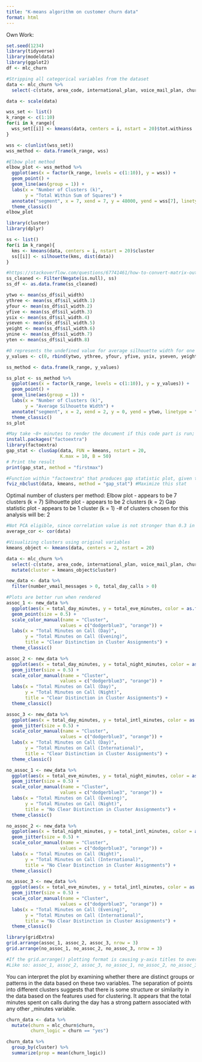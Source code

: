 ```yaml
---
title: "K-means algorithm on customer churn data"
format: html
---
```


Own Work:
```r
set.seed(1234)
library(tidyverse)
library(modeldata)
library(ggplot2)
df <- mlc_churn

#Stripping all categorical variables from the dataset
data <- mlc_churn %>%
  select(-c(state, area_code, international_plan, voice_mail_plan, churn))

data <- scale(data)
```

```r
wss_set <- list()
k_range <- c(1:10)
for(i in k_range){
  wss_set[[i]] <- kmeans(data, centers = i, nstart = 20)$tot.withinss
}

wss <- c(unlist(wss_set))
wss_method <- data.frame(k_range, wss)
```

```r
#Elbow plot method
elbow_plot <- wss_method %>%
  ggplot(aes(x = factor(k_range, levels = c(1:10)), y = wss)) + 
  geom_point() + 
  geom_line(aes(group = 1)) +
  labs(x = "Number of Clusters (k)",
       y = "Total Within Sum of Squares") +
  annotate("segment", x = 7, xend = 7, y = 48000, yend = wss[7], linetype = "dashed") +
  theme_classic()
elbow_plot
```

```r
library(cluster)
library(dplyr)

ss <- list()
for(i in k_range){
  kms <- kmeans(data, centers = i, nstart = 20)$cluster
  ss[[i]] <- silhouette(kms, dist(data))
}

#https://stackoverflow.com/questions/67741461/how-to-convert-matrix-output-from-silhouette-to-dataframe-in-r
ss_cleaned <- Filter(Negate(is.null), ss)
ss_df <- as.data.frame(ss_cleaned)

ytwo <- mean(ss_df$sil_width)
ythree <- mean(ss_df$sil_width.1)
yfour <- mean(ss_df$sil_width.2)
yfive <- mean(ss_df$sil_width.3)
ysix <- mean(ss_df$sil_width.4)
yseven <- mean(ss_df$sil_width.5)
yeight <- mean(ss_df$sil_width.6)
ynine <- mean(ss_df$sil_width.7)
yten <- mean(ss_df$sil_width.8)

#0 represents the undefined value for average silhouette width for one cluster (k = 1)
y_values <- c(0, rbind(ytwo, ythree, yfour, yfive, ysix, yseven, yeight, ynine, yten))

ss_method <- data.frame(k_range, y_values)
```

```r
ss_plot <- ss_method %>%
  ggplot(aes(x = factor(k_range, levels = c(1:10)), y = y_values)) + 
  geom_point() + 
  geom_line(aes(group = 1)) +
  labs(x = "Number of Clusters (k)",
       y = "Average Silhouette Width") +
  annotate("segment", x = 2, xend = 2, y = 0, yend = ytwo, linetype = "dashed") +
  theme_classic()
ss_plot

```

```r
#May take ~8+ minutes to render the document if this code part is run; less if "factoextra" is pre-installed
install.packages("factoextra")
library(factoextra)
gap_stat <- clusGap(data, FUN = kmeans, nstart = 20,
                    K.max = 10, B = 50)
# Print the result
print(gap_stat, method = "firstmax")

#Function within "factoextra" that produces gap statistic plot, given the large memory usage of clusGap()
fviz_nbclust(data, kmeans, method = "gap_stat") #Maximize this stat

```

Optimal number of clusters per method: 
Elbow plot - appears to be 7 clusters (k = 7)
Silhouette plot - appears to be 2 clusters (k = 2)
Gap statistic plot - appears to be 1 cluster (k = 1)
-# of clusters chosen for this analysis will be: 2

```r
#Not PCA eligible, since correlation value is not stronger than 0.3 in either direction
average_cor <- cor(data)

#Visualizing clusters using original variables
kmeans_object <- kmeans(data, centers = 2, nstart = 20)

data <- mlc_churn %>%
  select(-c(state, area_code, international_plan, voice_mail_plan, churn)) %>%
  mutate(cluster = kmeans_object$cluster)

new_data <- data %>%
  filter(number_vmail_messages > 0, total_day_calls > 0)

#Plots are better run when rendered 
assoc_1 <- new_data %>%
  ggplot(aes(x = total_day_minutes, y = total_eve_minutes, color = as.factor(cluster))) + 
  geom_point(size = 0.5) + 
  scale_color_manual(name = "Cluster", 
                    values = c("dodgerblue3", "orange")) + 
  labs(x = "Total Minutes on Call (Day)",
       y = "Total Minutes on Call (Evening)",
       title = "Clear Distinction in Cluster Assignments") +
  theme_classic()

assoc_2 <- new_data %>%
  ggplot(aes(x = total_day_minutes, y = total_night_minutes, color = as.factor(cluster))) +
  geom_jitter(size = 0.5) +
  scale_color_manual(name = "Cluster", 
                    values = c("dodgerblue3", "orange")) + 
  labs(x = "Total Minutes on Call (Day)",
       y = "Total Minutes on Call (Night)",
       title = "Clear Distinction in Cluster Assignments") +
  theme_classic()

assoc_3 <- new_data %>%
  ggplot(aes(x = total_day_minutes, y = total_intl_minutes, color = as.factor(cluster))) +
  geom_jitter(size = 0.5) +
  scale_color_manual(name = "Cluster", 
                    values = c("dodgerblue3", "orange")) + 
  labs(x = "Total Minutes on Call (Day)",
       y = "Total Minutes on Call (International)",
       title = "Clear Distinction in Cluster Assignments") +
  theme_classic()

no_assoc_1 <- new_data %>%
  ggplot(aes(x = total_eve_minutes, y = total_night_minutes, color = as.factor(cluster))) +
  geom_jitter(size = 0.5) +
  scale_color_manual(name = "Cluster", 
                    values = c("dodgerblue3", "orange")) + 
  labs(x = "Total Minutes on Call (Evening)",
       y = "Total Minutes on Call (Night)",
       title = "No Clear Distinction in Cluster Assignments") + 
  theme_classic()

no_assoc_2 <- new_data %>%
  ggplot(aes(x = total_night_minutes, y = total_intl_minutes, color = as.factor(cluster))) +
  geom_jitter(size = 0.5) +
  scale_color_manual(name = "Cluster", 
                    values = c("dodgerblue3", "orange")) + 
  labs(x = "Total Minutes on Call (Night)",
       y = "Total Minutes on Call (International)",
       title = "No Clear Distinction in Cluster Assignments") + 
  theme_classic()

no_assoc_3 <- new_data %>%
  ggplot(aes(x = total_eve_minutes, y = total_intl_minutes, color = as.factor(cluster))) +
  geom_jitter(size = 0.5) +
  scale_color_manual(name = "Cluster", 
                    values = c("dodgerblue3", "orange")) + 
  labs(x = "Total Minutes on Call (Evening)",
       y = "Total Minutes on Call (International)",
       title = "No Clear Distinction in Cluster Assignments") + 
  theme_classic()

library(gridExtra)
grid.arrange(assoc_1, assoc_2, assoc_3, nrow = 3)
grid.arrange(no_assoc_1, no_assoc_2, no_assoc_3, nrow = 3)

#If the grid.arrange() plotting format is causing y-axis titles to overlap, you can run each plot separately
#Like so: assoc_1, assoc_2, assoc_3, no_assoc_1, no_assoc_2, no_assoc_3

```

You can interpret the plot by examining whether there are distinct groups or patterns in the data based on these two variables. The separation of points into different clusters suggests that there is some structure or similarity in the data based on the features used for clustering. It appears that the total minutes spent on calls during the day has a strong pattern associated with any other _minutes variable. 

```r
churn_data <- data %>%
  mutate(churn = mlc_churn$churn, 
         churn_logic = churn == "yes")

churn_data %>%
  group_by(cluster) %>%
  summarize(prop = mean(churn_logic))
```
